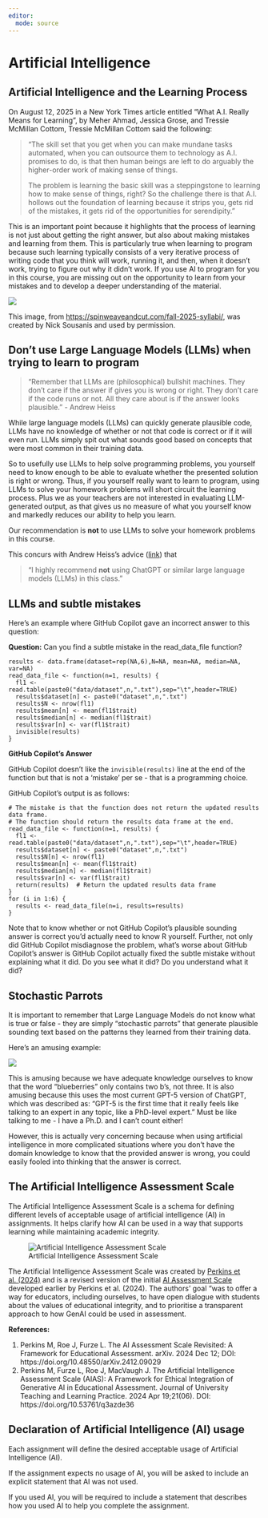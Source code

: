 ```yaml
---
editor: 
  mode: source
---
```


# Artificial Intelligence

## Artificial Intelligence and the Learning Process

On August 12, 2025 in a New York Times article entitled "What A.I. Really Means for Learning", by Meher Ahmad, Jessica Grose, and Tressie McMillan Cottom, Tressie McMillan Cottom said the following:

> "The skill set that you get when you can make mundane tasks automated, when you can outsource them to technology as A.I. promises to do, is that then human beings are left to do arguably the higher-order work of making sense of things. 
>         
> The problem is learning the basic skill was a steppingstone to learning how to make sense of things, right? So the challenge there is that A.I. hollows out the foundation of learning because it strips you, gets rid of the mistakes, it gets rid of the opportunities for serendipity."

This is an important point because it highlights that the process of learning is not just about getting the right answer, but also about making mistakes and learning from them. This is particularly true when learning to program because such learning typically consists of a very iterative process of writing code that you think will work, running it, and then, when it doesn't work, trying to figure out why it didn't work. If you use AI to program for you in this course, you are missing out on the opportunity to learn from your mistakes and to develop a deeper understanding of the material.

![](img/Sousanis-Ai-Standalone-scaled.jpg)

This image, from [https://spinweaveandcut.com/fall-2025-syllabi/](https://spinweaveandcut.com/fall-2025-syllabi/), was created by Nick Sousanis and used by permission.

## Don't use Large Language Models (LLMs) when trying to learn to program

> "Remember that LLMs are (philosophical) bullshit machines. They don’t care if the answer if gives you is wrong or right. They don’t care if the code runs or not. All they care about is if the answer looks plausible." - Andrew Heiss

While large language models (LLMs) can quickly generate plausible code, LLMs have no knowledge of whether or not that code is correct or if it will even run. LLMs simply spit out what sounds good based on concepts that were most common in their training data.

So to usefully use LLMs to help solve programming problems, you yourself need to know enough to be able to evaluate whether the presented solution is right or wrong. Thus, if you yourself really want to learn to program, using LLMs to solve your homework problems will short circuit the learning process. Plus we as your teachers are not interested in evaluating LLM-generated output, as that gives us no measure of what you yourself know and markedly reduces our ability to help you learn.

Our recommendation is **not** to use LLMs to solve your homework problems in this course.

This concurs with Andrew Heiss's advice ([link](https://datavizf24.classes.andrewheiss.com/resource/ai-bs.html)) that

> "I highly recommend **not** using ChatGPT or similar large language models (LLMs) in this class."

## LLMs and subtle mistakes

Here's an example where GitHub Copilot gave an incorrect answer to this question:

**Question:** Can you find a subtle mistake in the read_data_file function?

```         
results <- data.frame(dataset=rep(NA,6),N=NA, mean=NA, median=NA, var=NA)
read_data_file <- function(n=1, results) {
  fl1 <- read.table(paste0("data/dataset",n,".txt"),sep="\t",header=TRUE)
  results$dataset[n] <- paste0("dataset",n,".txt")
  results$N <- nrow(fl1)
  results$mean[n] <- mean(fl1$trait)
  results$median[n] <- median(fl1$trait)
  results$var[n] <- var(fl1$trait)
  invisible(results)
}
```

**GitHub Copilot's Answer**

GitHub Copilot doesn't like the `invisible(results)` line at the end of the function but that is not a 'mistake' per se - that is a programming choice.

GitHub Copilot's output is as follows:

```         
# The mistake is that the function does not return the updated results data frame.
# The function should return the results data frame at the end.
read_data_file <- function(n=1, results) {
  fl1 <- read.table(paste0("data/dataset",n,".txt"),sep="\t",header=TRUE)
  results$dataset[n] <- paste0("dataset",n,".txt")
  results$N[n] <- nrow(fl1)
  results$mean[n] <- mean(fl1$trait)
  results$median[n] <- median(fl1$trait)
  results$var[n] <- var(fl1$trait)
  return(results)  # Return the updated results data frame
}
for (i in 1:6) {
  results <- read_data_file(n=i, results=results)
}
```

Note that to know whether or not GitHub Copilot's plausible sounding answer is correct you'd actually need to know R yourself. Further, not only did GitHub Copilot misdiagnose the problem, what's worse about GitHub Copilot's answer is GitHub Copilot actually fixed the subtle mistake without explaining what it did. Do you see what it did? Do you understand what it did?

## Stochastic Parrots

It is important to remember that Large Language Models do not know what is true or false - they are simply "stochastic parrots" that generate plausible sounding text based on the patterns they learned from their training data. 

Here's an amusing example:

![](img/ChatGPT_Blueberry.png)

This is amusing because we have adequate knowledge ourselves to know that the word "blueberries" only contains two b's, not three.  It is also amusing because this uses the most current GPT-5 version of ChatGPT, which was described as: "GPT-5 is the first time that it really feels like talking to an expert in any topic, like a PhD-level expert."   Must be like talking to me - I have a Ph.D. and I can't count either!

However, this is actually very concerning because when using artificial intelligence in more complicated situations where you don't have the domain knowledge to know that the provided answer is wrong, you could easily fooled into thinking that the answer is correct. 

## The Artificial Intelligence Assessment Scale

The Artificial Intelligence Assessment Scale is a schema for defining different levels of acceptable usage of artificial intelligence (AI) in assignments. It helps clarify how AI can be used in a way that supports learning while maintaining academic integrity.

![Artificial Intelligence Assessment Scale](img/ai-assessment-scale-large.png)

The Artificial Intelligence Assessment Scale was created by [Perkins et al. (2024)](https://doi.org/10.48550/arXiv.2412.09029) and is a revised version of the initial [AI Assessment Scale](https://doi.org/10.53761/q3azde36) developed earlier by Perkins et al. (2024). The authors' goal "was to offer a way for educators, including ourselves, to have open dialogue with students about the values of educational integrity, and to prioritise a transparent approach to how GenAI could be used in assessment.

**References:**

1.  Perkins M, Roe J, Furze L. The AI Assessment Scale Revisited: A Framework for Educational Assessment. arXiv. 2024 Dec 12; DOI: https://doi.org/10.48550/arXiv.2412.09029\
2.  Perkins M, Furze L, Roe J, MacVaugh J. The Artificial Intelligence Assessment Scale (AIAS): A Framework for Ethical Integration of Generative AI in Educational Assessment. Journal of University Teaching and Learning Practice. 2024 Apr 19;21(06). DOI: https://doi.org/10.53761/q3azde36

## Declaration of Artificial Intelligence (AI) usage

Each assignment will define the desired acceptable usage of Artificial Intelligence (AI).

If the assignment expects no usage of AI, you will be asked to include an explicit statement that AI was not used.

If you used AI, you will be required to include a statement that describes how you used AI to help you complete the assignment.

